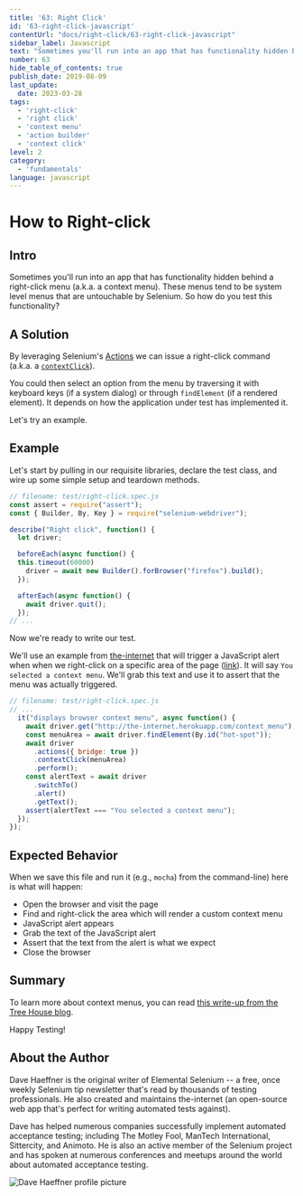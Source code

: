 ```yaml
---
title: '63: Right Click'
id: '63-right-click-javascript'
contentUrl: "docs/right-click/63-right-click-javascript"
sidebar_label: Javascript
text: "Sometimes you'll run into an app that has functionality hidden behind a right-click menu (a.k.a. a context menu). These menus tend to be system level menus that are untouchable by Selenium. So how do you test this functionality?"
number: 63
hide_table_of_contents: true
publish_date: 2019-08-09
last_update:
  date: 2023-03-28
tags:
  - 'right-click'
  - 'right click'
  - 'context menu'
  - 'action builder'
  - 'context click'
level: 2
category:
  - 'fundamentals'
language: javascript
---
```


# How to Right-click

## Intro

Sometimes you'll run into an app that has functionality hidden behind a right-click menu (a.k.a. a context menu). These menus tend to be system level menus that are untouchable by Selenium. So how do you test this functionality?

## A Solution

By leveraging Selenium's [Actions](https://seleniumhq.github.io/selenium/docs/api/javascript/module/selenium-webdriver/lib/input_exports_Actions.html) we can issue a right-click command (a.k.a. a [`contextClick`](https://seleniumhq.github.io/selenium/docs/api/javascript/module/selenium-webdriver/lib/input_exports_Actions.html#contextClick)).

You could then select an option from the menu by traversing it with keyboard keys (if a system dialog) or through `findElement` (if a rendered element). It depends on how the application under test has implemented it.

Let's try an example.

## Example

Let's start by pulling in our requisite libraries, declare the test class, and wire up some simple setup and teardown methods.

```javascript
// filename: test/right-click.spec.js
const assert = require("assert");
const { Builder, By, Key } = require("selenium-webdriver");

describe("Right click", function() {
  let driver;

  beforeEach(async function() {
  this.timeout(60000)
    driver = await new Builder().forBrowser("firefox").build();
  });

  afterEach(async function() {
    await driver.quit();
  });
// ...
```

Now we're ready to write our test.

We'll use an example from [the-internet](https://github.com/tourdedave/the-internet) that will trigger a JavaScript alert when when we right-click on a specific area of the page ([link](http://the-internet.herokuapp.com/context_menu)). It will say `You selected a context menu`. We'll grab this text and use it to assert that the menu was actually triggered.

```javascript
// filename: test/right-click.spec.js
// ...
  it("displays browser context menu", async function() {
    await driver.get("http://the-internet.herokuapp.com/context_menu");
    const menuArea = await driver.findElement(By.id("hot-spot"));
    await driver
      .actions({ bridge: true })
      .contextClick(menuArea)
      .perform();
    const alertText = await driver
      .switchTo()
      .alert()
      .getText();
    assert(alertText === "You selected a context menu");
  });
});
```

## Expected Behavior

When we save this file and run it (e.g., `mocha`) from the command-line) here is what will happen:

+ Open the browser and visit the page
+ Find and right-click the area which will render a custom context menu
+ JavaScript alert appears
+ Grab the text of the JavaScript alert
+ Assert that the text from the alert is what we expect
+ Close the browser

## Summary

To learn more about context menus, you can read [this write-up from the Tree House blog](http://blog.teamtreehouse.com/building-html5-context-menus).

Happy Testing!

## About the Author

Dave Haeffner is the original writer of Elemental Selenium -- a free, once weekly Selenium tip newsletter that's read by thousands of testing professionals. He also created and maintains the-internet (an open-source web app that's perfect for writing automated tests against).

Dave has helped numerous companies successfully implement automated acceptance testing; including The Motley Fool, ManTech International, Sittercity, and Animoto. He is also an active member of the Selenium project and has spoken at numerous conferences and meetups around the world about automated acceptance testing.

![Dave Haeffner profile picture](/img/authors/dave-haeffner.jpeg#author-img 'a title')

